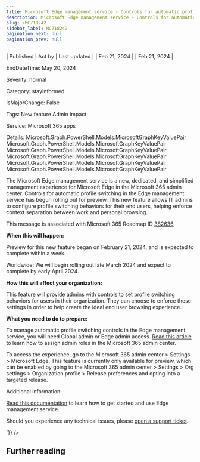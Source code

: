 ```yaml
---
title: Microsoft Edge management service - Controls for automatic profile switching
description: Microsoft Edge management service - Controls for automatic profile switching
slug: /MC718242
sidebar_label: MC718242
pagination_next: null
pagination_prev: null
---
```



| Published | Act by | Last updated |
| Feb 21, 2024 |  | Feb 21, 2024 |

EndDateTime: May 20, 2024

Severity: normal

Category: stayInformed

IsMajorChange: False

Tags: New feature Admin impact

Service: Microsoft 365 apps

Details: Microsoft.Graph.PowerShell.Models.MicrosoftGraphKeyValuePair Microsoft.Graph.PowerShell.Models.MicrosoftGraphKeyValuePair Microsoft.Graph.PowerShell.Models.MicrosoftGraphKeyValuePair Microsoft.Graph.PowerShell.Models.MicrosoftGraphKeyValuePair Microsoft.Graph.PowerShell.Models.MicrosoftGraphKeyValuePair Microsoft.Graph.PowerShell.Models.MicrosoftGraphKeyValuePair

<div dangerouslySetInnerHTML={{__html:`
<p style="">The Microsoft Edge management service is a new, dedicated, and simplified management experience for Microsoft Edge in the Microsoft 365 admin center. Controls for automatic profile switching in the Edge management service has begun rolling&nbsp;out for preview. This new feature allows IT admins to configure profile switching behaviors for their end users, helping enforce context separation between work and personal browsing.</p>
<p>This message is associated with Microsoft 365 Roadmap ID <a href="https://www.microsoft.com/microsoft-365/roadmap?filters=&amp;searchterms=382636" target="_blank">382636</a></p>
<p><b>When this will happen:</b></p><p>Preview for this new feature began on February 21, 2024, and is expected to complete within a week.</p><p>Worldwide: We will begin rolling out late March 2024 and expect to complete by early April 2024.</p>

<p><b>How this will affect your organization:</b></p>

<p>This feature will provide admins with controls to set profile switching behaviors for users in their organization. They can choose to enforce these settings in order to help create the ideal end user browsing experience.</p>
<p><b>What you need to do to prepare:</b></p>
<p>To manage automatic profile switching controls in the Edge management service, you will need Global admin or Edge admin access. <a href="https://learn.microsoft.com/microsoft-365/admin/add-users/assign-admin-roles?view=o365-worldwide" target="_blank">Read this article</a> to learn how to assign admin roles in the Microsoft 365 admin center.
</p><p>To access the experience, go to the Microsoft 365 admin center &gt; Settings &gt; Microsoft Edge. This feature is currently only available for preview, which can be enabled by going to the Microsoft 365 admin center &gt; Settings &gt; Org settings &gt; Organization profile &gt; Release preferences and opting into a targeted release.</p><p>Additional information:
</p><p><a href="https://learn.microsoft.com/deployedge/microsoft-edge-management-service" target="_blank">Read this documentation</a>&nbsp;to learn how to get started and use Edge management service.
</p><p>Should you experience any technical issues, please <a href="https://support.serviceshub.microsoft.com/supportforbusiness" target="_blank">open a support ticket</a>.</p>
`}} />

## Further reading

